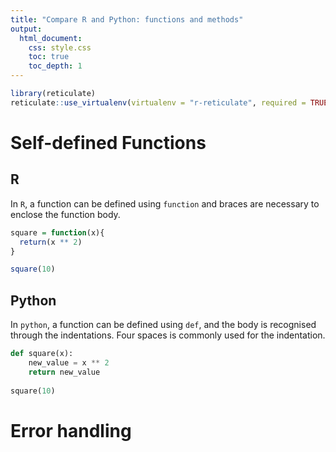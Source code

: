 ```yaml
---
title: "Compare R and Python: functions and methods"
output: 
  html_document:
    css: style.css
    toc: true
    toc_depth: 1
---
```


```r
library(reticulate)
reticulate::use_virtualenv(virtualenv = "r-reticulate", required = TRUE)
```

# Self-defined Functions

<div class="left">

## R

In `R`, a function can be defined using `function` and braces are necessary to enclose the function body. 

```r
square = function(x){
  return(x ** 2)
}

square(10)
```
</div>

<div class="right">

## Python

In `python`, a function can be defined using `def`, and the body is recognised through the indentations. Four spaces is commonly used for the indentation. 

```python
def square(x):
    new_value = x ** 2
    return new_value
    
square(10)
```

</div>

# Error handling
